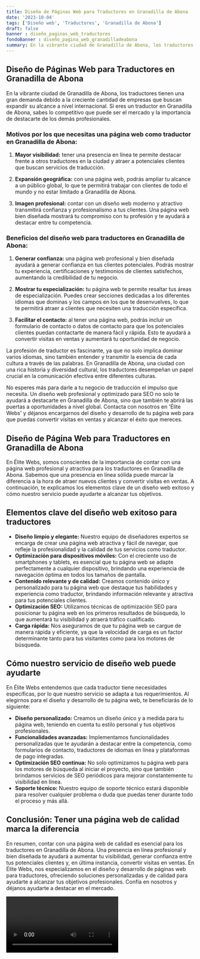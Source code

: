 ```yaml
---
title: Diseño de Páginas Web para Traductores en Granadilla de Abona
date: '2023-10-04'
tags: ['Diseño web', 'Traductores', 'Granadilla de Abona']
draft: false
banner : diseño_paginas_web_traductores
fondoBanner : diseño_pagina_web_granadilladeabona
summary: En la vibrante ciudad de Granadilla de Abona, los traductores tienen una gran demanda debido a la creciente cantidad de empresas que buscan expandir su alcance a nivel internacional. Si eres un traductor en Granadilla de Abona, sabes lo competitivo que puede ser el mercado y la importancia de destacarte de los demás profesionales.
---
```


## Diseño de Páginas Web para Traductores en Granadilla de Abona

En la vibrante ciudad de Granadilla de Abona, los traductores tienen una gran demanda debido a la creciente cantidad de empresas que buscan expandir su alcance a nivel internacional. Si eres un traductor en Granadilla de Abona, sabes lo competitivo que puede ser el mercado y la importancia de destacarte de los demás profesionales.

### Motivos por los que necesitas una página web como traductor en Granadilla de Abona:

1. **Mayor visibilidad:** tener una presencia en línea te permite destacar frente a otros traductores en la ciudad y atraer a potenciales clientes que buscan servicios de traducción.

2. **Expansión geográfica:** con una página web, podrás ampliar tu alcance a un público global, lo que te permitirá trabajar con clientes de todo el mundo y no estar limitado a Granadilla de Abona.

3. **Imagen profesional:** contar con un diseño web moderno y atractivo transmitirá confianza y profesionalismo a tus clientes. Una página web bien diseñada mostrará tu compromiso con tu profesión y te ayudará a destacar entre tu competencia.

### Beneficios del diseño web para traductores en Granadilla de Abona:

1. **Generar confianza:** una página web profesional y bien diseñada ayudará a generar confianza en tus clientes potenciales. Podrás mostrar tu experiencia, certificaciones y testimonios de clientes satisfechos, aumentando la credibilidad de tu negocio.

2. **Mostrar tu especialización:** tu página web te permite resaltar tus áreas de especialización. Puedes crear secciones dedicadas a los diferentes idiomas que dominas y los campos en los que te desenvuelves, lo que te permitirá atraer a clientes que necesiten una traducción específica.

3. **Facilitar el contacto:** al tener una página web, podrás incluir un formulario de contacto o datos de contacto para que los potenciales clientes puedan contactarte de manera fácil y rápida. Esto te ayudará a convertir visitas en ventas y aumentará tu oportunidad de negocio.

La profesión de traductor es fascinante, ya que no solo implica dominar varios idiomas, sino también entender y transmitir la esencia de cada cultura a través de las palabras. En Granadilla de Abona, una ciudad con una rica historia y diversidad cultural, los traductores desempeñan un papel crucial en la comunicación efectiva entre diferentes culturas.

No esperes más para darle a tu negocio de traducción el impulso que necesita. Un diseño web profesional y optimizado para SEO no solo te ayudará a destacarte en Granadilla de Abona, sino que también te abrirá las puertas a oportunidades a nivel global. Contacta con nosotros en 'Élite Webs' y déjanos encargarnos del diseño y desarrollo de tu página web para que puedas convertir visitas en ventas y alcanzar el éxito que mereces.

<GifSeo />

<Cta />

## Diseño de Página Web para Traductores en Granadilla de Abona

En Élite Webs, somos conscientes de la importancia de contar con una página web profesional y atractiva para los traductores en Granadilla de Abona. Sabemos que una presencia en línea sólida puede marcar la diferencia a la hora de atraer nuevos clientes y convertir visitas en ventas. A continuación, te explicamos los elementos clave de un diseño web exitoso y cómo nuestro servicio puede ayudarte a alcanzar tus objetivos.

## Elementos clave del diseño web exitoso para traductores

- **Diseño limpio y elegante:** Nuestro equipo de diseñadores expertos se encarga de crear una página web atractiva y fácil de navegar, que refleje la profesionalidad y la calidad de tus servicios como traductor. 
- **Optimización para dispositivos móviles:** Con el creciente uso de smartphones y tablets, es esencial que tu página web se adapte perfectamente a cualquier dispositivo, brindando una experiencia de navegación óptima en todos los tamaños de pantalla.
- **Contenido relevante y de calidad:** Creamos contenido único y personalizado para tu página web que destaque tus habilidades y experiencia como traductor, brindando información relevante y atractiva para tus potenciales clientes.
- **Optimización SEO:** Utilizamos técnicas de optimización SEO para posicionar tu página web en los primeros resultados de búsqueda, lo que aumentará tu visibilidad y atraerá tráfico cualificado.
- **Carga rápida:** Nos aseguramos de que tu página web se cargue de manera rápida y eficiente, ya que la velocidad de carga es un factor determinante tanto para tus visitantes como para los motores de búsqueda.

## Cómo nuestro servicio de diseño web puede ayudarte

En Élite Webs entendemos que cada traductor tiene necesidades específicas, por lo que nuestro servicio se adapta a tus requerimientos. Al elegirnos para el diseño y desarrollo de tu página web, te beneficiarás de lo siguiente:

- **Diseño personalizado:** Creamos un diseño único y a medida para tu página web, teniendo en cuenta tu estilo personal y tus objetivos profesionales.
- **Funcionalidades avanzadas:** Implementamos funcionalidades personalizadas que te ayudarán a destacar entre la competencia, como formularios de contacto, traductores de idiomas en línea y plataformas de pago integradas.
- **Optimización SEO continua:** No solo optimizamos tu página web para los motores de búsqueda al iniciar el proyecto, sino que también brindamos servicios de SEO periódicos para mejorar constantemente tu visibilidad en línea.
- **Soporte técnico:** Nuestro equipo de soporte técnico estará disponible para resolver cualquier problema o duda que puedas tener durante todo el proceso y más allá.

## Conclusión: Tener una página web de calidad marca la diferencia

En resumen, contar con una página web de calidad es esencial para los traductores en Granadilla de Abona. Una presencia en línea profesional y bien diseñada te ayudará a aumentar tu visibilidad, generar confianza entre tus potenciales clientes y, en última instancia, convertir visitas en ventas. En Élite Webs, nos especializamos en el diseño y desarrollo de páginas web para traductores, ofreciendo soluciones personalizadas y de calidad para ayudarte a alcanzar tus objetivos profesionales. Confía en nosotros y déjanos ayudarte a destacar en el mercado.

<Video />

<CtaBot job='Traductores' city='Granadilla de Abona'/>

<Gmaps query='Granadilla de Abona+españa+maps' />